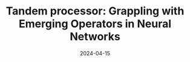 ---
title: 'Tandem processor: Grappling with Emerging Operators in Neural Networks'
date: '2024-04-15'
tags: ['ASPLOS2024']
draft: false
authors: ['Soroush Ghodrati', 'Sean Kinzer', 'Hanyang Xu', 'Rohan Mahapatra', 'Yoonsung', 'Byung Hoon Ahn', 'Dong Kai Wang', 'Lavanya Karthikeyan', 'Amir Yazdanbakhsh', 'Jongse Park', 'Nam Sung Kim', 'Hadi Esmaeilzadeh']
canonicalUrl: https://dl.acm.org/doi/10.1145/3620665.3640365
---